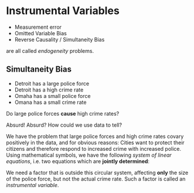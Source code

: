 # Instrumental Variables {#IV}



* Measurement error
* Omitted Variable Bias
* Reverse Causality / Simultaneity Bias

are all called *endogeneity* problems. 

## Simultaneity Bias

* Detroit has a large police force
* Detroit has a high crime rate
* Omaha has a small police force
* Omana has a small crime rate

Do large police forces **cause** high crime rates?

Absurd! Absurd? How could we use data to tell?

We have the problem that large police forces and high crime rates covary positively in the data, and for obvious reasons: Cities want to protect their citizens and therefore respond to increased crime with increased police. Using mathematical symbols, we have the following *system of linear equations*, i.e. two equations which are **jointly determined**:


\begin{align*}
\text{crime}_{it} &= f(\text{police}_{it}) \\
\text{police}_{it}&= g(\text{crime}_{it} )
\end{align*}

We need a factor that is outside this circular system, affecting **only** the size of the police force, but not the actual crime rate. Such a factor is called an *instrumental variable*.
